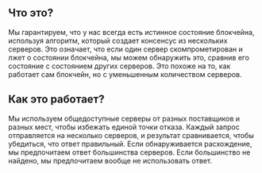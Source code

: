## Что это?

<div className="h-2"/>

Мы гарантируем, что у нас всегда есть истинное состояние блокчейна, используя алгоритм, который создает консенсус из нескольких серверов. Это означает, что если один сервер скомпрометирован и лжет о состоянии блокчейна, мы можем обнаружить это, сравнив его состояние с состоянием других серверов. Это похоже на то, как работает сам блокчейн, но с уменьшенным количеством серверов.

<div className="h-4"/>

## Как это работает?

<div className="h-2"/>

Мы используем общедоступные серверы от разных поставщиков и разных мест, чтобы избежать единой точки отказа. Каждый запрос отправляется на несколько серверов, и результат сравнивается, чтобы убедиться, что ответ правильный. Если обнаруживается расхождение, мы предпочитаем ответ большинства серверов. Если большинство не найдено, мы предпочитаем вообще не использовать ответ.

